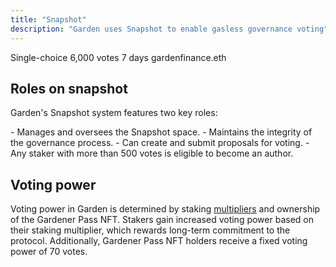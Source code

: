 ```yaml
---
title: "Snapshot"
description: "Garden uses Snapshot to enable gasless governance voting"
---
```


<CardGroup cols={2}>
  <Card title="Vote type" icon="check">
    Single-choice
  </Card>
  <Card title="Quorum required" icon="users">
    6,000 votes
  </Card>
  <Card title="Vote period" icon="clock">
    7 days
  </Card>
  <Card title="Snapshot" icon="globe" href="https://snapshot.box/#/s:gardenfinance.eth">
    gardenfinance.eth
  </Card>
</CardGroup>

## Roles on snapshot

Garden's Snapshot system features two key roles:

<AccordionGroup>
  <Accordion title="Super admin">
    - Manages and oversees the Snapshot space.
    - Maintains the integrity of the governance process.
  </Accordion>
  
  <Accordion title="Author">
    - Can create and submit proposals for voting.
    - Any staker with more than 500 votes is eligible to become an author.
  </Accordion>
</AccordionGroup>

## Voting power

Voting power in Garden is determined by staking [multipliers](/home/fundamentals/introduction/stakers) and ownership of the Gardener Pass NFT. Stakers gain increased voting power based on their staking multiplier, which rewards long-term commitment to the protocol. Additionally, Gardener Pass NFT holders receive a fixed voting power of 70 votes.
